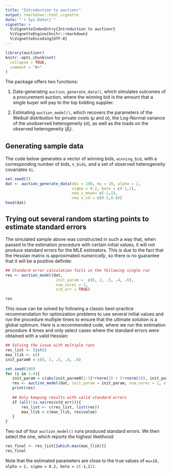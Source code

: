 ```yaml
---
title: "Introduction to auctionr"
output: rmarkdown::html_vignette
date: "`r Sys.Date()`"
vignette: >
  %\VignetteIndexEntry{Introduction to auctionr}
  %\VignetteEngine{knitr::rmarkdown}
  %\VignetteEncoding{UTF-8}
---
```


```r
library(auctionr)
knitr::opts_chunk$set(
  collapse = TRUE,
  comment = "#>"
)
```

The package offers two functions: 
  
1.  Data-generating `auction_generate_data()`, which simulates outcomes of a procurement auction, where the winning bid is the amount that a single buyer will pay to the top bidding supplier.

1.  Estimating `auction_model()`, which recovers the parameters of the Weibull distribution for private costs $(\mu$ and $\alpha)$, the Log-Normal variance of the unobserved heterogeneity ($\sigma$), as well as the loads on the observed heterogeneity $(\beta_i)$.
  
## Generating sample data

The code below generates a vector of winning bids, `winning_bid`, with a corresponding number of bids, `n_bids`, and a set of observed heterogeneity covariates `Xi`. 

```r
set.seed(5)
dat <- auction_generate_data(obs = 100, mu = 10, alpha = 2,
                             sigma = 0.2, beta = c(-1,1),
                             new_x_mean= c(-1,1),
                             new_x_sd = c(0.5,0.8))
head(dat)
```

## Trying out several random starting points to estimate standard errors

The simulated sample above was constructed in such a way that, when passed to the estimation procedure with certain initial values, it will not produce standard errors for the MLE estimators. This is due to the fact that the Hessian matrix is approximated *numerically*, so there is no guarantee that it will be a positive definite:

```r
## Standard error calculation fails in the following single run
res <- auction_model(dat, 
                      init_param =  c(8, 2, .5, .4, .6),
                      num_cores = 1,
                      std_err = TRUE)

res
```

This issue can be solved by following a classic best-practice recommendation for optimization problems to use several initial values and run the procedure multiple times to ensure that the ultimate solution is a global optimum. Here is a recommended code, where we run the estimation procedure 4 times and only select cases where the standard errors were obtained with a valid Hessian:

```r
## Solving the issue with multiple runs
res_list <- list()
max_llik <- c()
init_param0 = c(8, 2, .5, .4, .6)

set.seed(100)
for (i in 1:4){
   init_param = c(abs(init_param0[1:3]*rnorm(3) + 5*rnorm(3)), init_param0[4:5] + .5*rnorm(2))
   res <- auction_model(dat, init_param = init_param, num_cores = 1, std_err = TRUE)
   print(res)
   
   ## Only keeping results with valid standard errors
   if (all(!is.na(res$std_err))){
       res_list <- c(res_list, list(res))
       max_llik = c(max_llik, res$value)
   }
}
```

Two out of four `auction_model()` runs produced standard errors. We then select the one, which reports the highest likelihood:

```r
res_final <- res_list[[which.max(max_llik)]]
res_final
```

Note that the estimated parameters are close to the true values of `mu=10, alpha = 2, sigma = 0.2, beta = c(-1,1))`.
